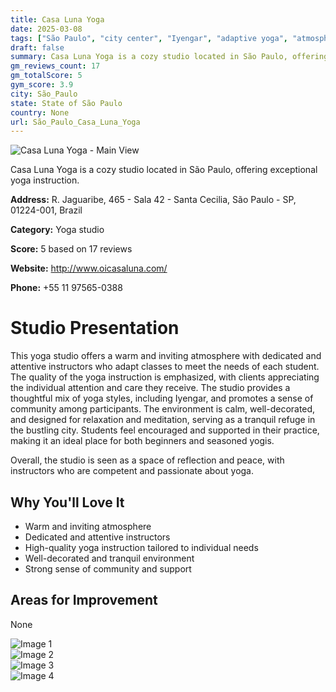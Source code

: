 ```yaml
---
title: Casa Luna Yoga
date: 2025-03-08
tags: ["São Paulo", "city center", "Iyengar", "adaptive yoga", "atmosphere", "community", "São Paulo"]  
draft: false
summary: Casa Luna Yoga is a cozy studio located in São Paulo, offering exceptional yoga instruction.
gm_reviews_count: 17
gm_totalScore: 5
gym_score: 3.9
city: São_Paulo
state: State of São Paulo
country: None
url: São_Paulo_Casa_Luna_Yoga
---
```


<div className="aspect-[16/9] relative my-8">
  <img 
    src="https://lh5.googleusercontent.com/p/AF1QipNrYEFp973Zw9vgDvTJilTrg0ZGETQ20jORSNxQ=w1920-h1080-k-no"
    alt="Casa Luna Yoga - Main View"
    className="object-cover absolute inset-0 w-full h-full rounded-lg"
  />
</div>

Casa Luna Yoga is a cozy studio located in São Paulo, offering exceptional yoga instruction.

**Address:** R. Jaguaribe, 465 - Sala 42 - Santa Cecilia, São Paulo - SP, 01224-001, Brazil

**Category:** Yoga studio

**Score:** 5 based on 17 reviews

**Website:** http://www.oicasaluna.com/

**Phone:** +55 11 97565-0388

# Studio Presentation

This yoga studio offers a warm and inviting atmosphere with dedicated and attentive instructors who adapt classes to meet the needs of each student. The quality of the yoga instruction is emphasized, with clients appreciating the individual attention and care they receive. The studio provides a thoughtful mix of yoga styles, including Iyengar, and promotes a sense of community among participants. The environment is calm, well-decorated, and designed for relaxation and meditation, serving as a tranquil refuge in the bustling city. Students feel encouraged and supported in their practice, making it an ideal place for both beginners and seasoned yogis.

Overall, the studio is seen as a space of reflection and peace, with instructors who are competent and passionate about yoga.

## Why You'll Love It

- Warm and inviting atmosphere
- Dedicated and attentive instructors
- High-quality yoga instruction tailored to individual needs
- Well-decorated and tranquil environment
- Strong sense of community and support

## Areas for Improvement

None

<div className="grid grid-cols-1 xl:grid-cols-2 gap-4 my-8">
<div className="aspect-[4/3] relative"><img src="https://lh5.googleusercontent.com/p/AF1QipNPS8ZPy_jD_6XEnI1SJP15E-koGI04WltSlzDH=w1920-h1080-k-no" alt="Image 1" className="object-cover absolute inset-0 w-full h-full rounded-lg" /></div>
<div className="aspect-[4/3] relative"><img src="https://lh5.googleusercontent.com/p/AF1QipP8ZQcL1sl-So9qxbNQj3S_yBtzoml3PV4hRrmk=w1920-h1080-k-no" alt="Image 2" className="object-cover absolute inset-0 w-full h-full rounded-lg" /></div>
<div className="aspect-[4/3] relative"><img src="https://lh5.googleusercontent.com/p/AF1QipPRkTsN-3cOEepbh7k32AAdB72Qu74_I4OqAEyx=w1920-h1080-k-no" alt="Image 3" className="object-cover absolute inset-0 w-full h-full rounded-lg" /></div>
<div className="aspect-[4/3] relative"><img src="https://lh5.googleusercontent.com/p/AF1QipPuQpvVHxIxxkx0jG9FEMbWqURNTkgeGzin_-n_=w1920-h1080-k-no" alt="Image 4" className="object-cover absolute inset-0 w-full h-full rounded-lg" /></div>
</div>